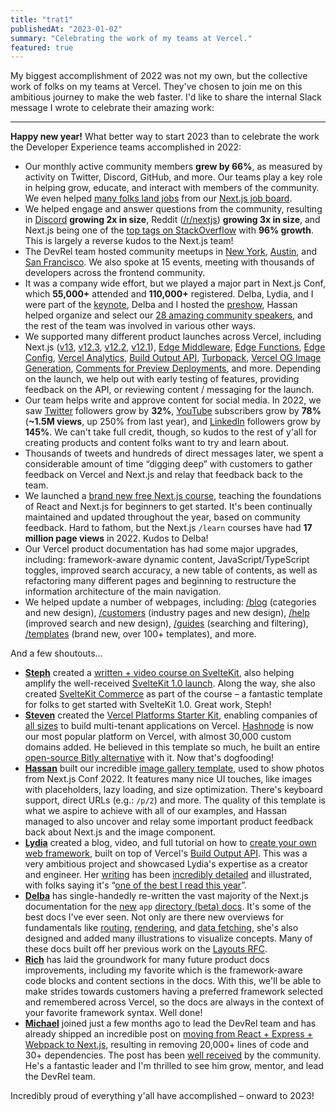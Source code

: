 ```yaml
---
title: "trat1"
publishedAt: "2023-01-02"
summary: "Celebrating the work of my teams at Vercel."
featured: true
---
```


My biggest accomplishment of 2022 was not my own, but the collective work of folks on my teams at Vercel. They've chosen to join me on this ambitious journey to make the web faster. I'd like to share the internal Slack message I wrote to celebrate their amazing work:

---

**Happy new year!** What better way to start 2023 than to celebrate the work the Developer Experience teams accomplished in 2022:

- Our monthly active community members **grew by 66%**, as measured by activity on Twitter, Discord, GitHub, and more. Our teams play a key role in helping grow, educate, and interact with members of the community. We even helped [many folks land jobs](https://twitter.com/nutlope/status/1512462016614703115) from our [Next.js job board](https://github.com/vercel/next.js/discussions/43787).
- We helped engage and answer questions from the community, resulting in [Discord](https://nextjs.org/discord) **growing 2x in size**, Reddit ([/r/nextjs](https://www.reddit.com/r/nextjs/)) **growing 3x in size**, and Next.js being one of the [top tags on StackOverflow](https://twitter.com/rauchg/status/1605997497976885248) with **96% growth**. This is largely a reverse kudos to the Next.js team!
- The DevRel team hosted community meetups in [New York](https://twitter.com/jaredpalmer/status/1509384199899332611), [Austin](https://twitter.com/leeerob/status/1531695305766445056), and [San Francisco](https://twitter.com/nutlope/status/1542927703166181377). We also spoke at 15 events, meeting with thousands of developers across the frontend community.
- It was a company wide effort, but we played a major part in Next.js Conf, which **55,000+** attended and **110,000+** registered. Delba, Lydia, and I were part of the [keynote](https://www.youtube.com/watch?v=NiknNI_0J48&list=PLBnKlKpPeagll1CCK08EvjqgCq0C_dXZq&index=4), Delba and I hosted the [preshow](https://www.youtube.com/watch?v=93D-XH0tNRY&list=PLBnKlKpPeagll1CCK08EvjqgCq0C_dXZq&index=2), Hassan helped organize and select our [28 amazing community speakers](https://www.youtube.com/playlist?list=PLBnKlKpPeagll1CCK08EvjqgCq0C_dXZq), and the rest of the team was involved in various other ways.
- We supported many different product launches across Vercel, including Next.js ([v13](https://nextjs.org/blog/next-13), [v12.3](https://nextjs.org/blog/next-12-3), [v12.2](https://nextjs.org/blog/next-12-2), [v12.1](https://nextjs.org/blog/next-12-1)), [Edge Middleware](https://vercel.com/blog/vercel-edge-middleware-dynamic-at-the-speed-of-static), [Edge Functions](https://vercel.com/blog/edge-functions-generally-available), [Edge Config](https://vercel.com/blog/edge-config-public-beta), [Vercel Analytics](https://vercel.com/blog/vercel-acquires-splitbee), [Build Output API](https://vercel.com/blog/build-output-api), [Turbopack](https://vercel.com/blog/turbopack), [Vercel OG Image Generation](https://vercel.com/blog/introducing-vercel-og-image-generation-fast-dynamic-social-card-images), [Comments for Preview Deployments](https://vercel.com/blog/making-live-reviews-a-reality-enhanced-preview-experience), and more. Depending on the launch, we help out with early testing of features, providing feedback on the API, or reviewing content / messaging for the launch.
- Our team helps write and approve content for social media. In 2022, we saw [Twitter](https://twitter.com/vercel) followers grow by **32%**, [YouTube](https://www.youtube.com/c/VercelHQ) subscribers grow by **78%** (**~1.5M views**, up 250% from last year), and [LinkedIn](https://www.linkedin.com/company/16181286/admin/) followers grow by **145%**. We can't take full credit, though, so kudos to the rest of y'all for creating products and content folks want to try and learn about.
- Thousands of tweets and hundreds of direct messages later, we spent a considerable amount of time “digging deep” with customers to gather feedback on Vercel and Next.js and relay that feedback back to the team.
- We launched a [brand new free Next.js course](https://twitter.com/delba_oliveira/status/1503409381081325571), teaching the foundations of React and Next.js for beginners to get started. It's been continually maintained and updated throughout the year, based on community feedback. Hard to fathom, but the Next.js `/learn` courses have had **17 million page views** in 2022. Kudos to Delba!
- Our Vercel product documentation has had some major upgrades, including: framework-aware dynamic content, JavaScript/TypeScript toggles, improved search accuracy, a new table of contents, as well as refactoring many different pages and beginning to restructure the information architecture of the main navigation.
- We helped update a number of webpages, including: [/blog](https://vercel.com/blog) (categories and new design), [/customers](https://vercel.com/customers) (industry pages and new design), [/help](https://vercel.com/help) (improved search and new design), [/guides](https://vercel.com/guides) (searching and filtering), [/templates](https://vercel.com/templates) (brand new, over 100+ templates), and more.

And a few shoutouts…

- **[Steph](https://twitter.com/steph_dietz_)** created a [written + video course on SvelteKit](https://vercel.com/docs/beginner-sveltekit), also helping amplify the well-received [SvelteKit 1.0 launch](https://svelte.dev/blog/announcing-sveltekit-1.0). Along the way, she also created [SvelteKit Commerce](https://vercel.com/templates/svelte/sveltekit-commerce) as part of the course – a fantastic template for folks to get started with SvelteKit 1.0. Great work, Steph!
- **[Steven](https://twitter.com/steventey)** created the [Vercel Platforms Starter Kit](https://demo.vercel.pub/platforms-starter-kit), enabling companies of [all sizes](https://twitter.com/bdougieYO/status/1484244164908752896) to build multi-tenant applications on Vercel. [Hashnode](https://townhall.hashnode.com/powerful-and-superfast-hashnode-blogs-now-powered-by-nextjs-11-and-vercel) is now our most popular platform on Vercel, with almost 30,000 custom domains added. He believed in this template so much, he built an entire [open-source Bitly alternative](https://twitter.com/steventey/status/1572958186667233282) with it. Now that's dogfooding!
- **[Hassan](https://twitter.com/nutlope)** built our incredible [image gallery template](https://vercel.com/templates/next.js/image-gallery-starter), used to show photos from Next.js Conf 2022. It features many nice UI touches, like images with placeholders, lazy loading, and size optimization. There's keyboard support, direct URLs (e.g.: `/p/2`) and more. The quality of this template is what we aspire to achieve with all of our examples, and Hassan managed to also uncover and relay some important product feedback back about Next.js and the image component.
- **[Lydia](https://twitter.com/lydiahallie)** created a blog, video, and full tutorial on how to [create your own web framework](https://vercel.com/blog/build-your-own-web-framework), built on top of Vercel's [Build Output API](https://twitter.com/vercel/status/1550488364851363840). This was a very ambitious project and showcased Lydia's expertise as a creator and engineer. Her [writing](https://twitter.com/lydiahallie/status/1504459707750174722) has been [incredibly detailed](https://twitter.com/lydiahallie/status/1601247706307256323) and illustrated, with folks saying it's “[one of the best I read this year](https://twitter.com/sebastienlorber/status/1602732309232459782)”.
- **[Delba](https://twitter.com/delba_oliveira)** has single-handedly re-written the vast majority of the Next.js documentation for the [new](https://beta.nextjs.org/docs) `app` [directory (beta) docs](https://beta.nextjs.org/docs). It's some of the best docs I've ever seen. Not only are there new overviews for fundamentals like [routing](https://beta.nextjs.org/docs/routing/fundamentals), [rendering](https://beta.nextjs.org/docs/rendering/fundamentals), and [data fetching](https://beta.nextjs.org/docs/data-fetching/fundamentals), she's also designed and added many illustrations to visualize concepts. Many of these docs built off her previous work on the [Layouts RFC](https://nextjs.org/blog/layouts-rfc).
- **[Rich](https://twitter.com/studio_hungry)** has laid the groundwork for many future product docs improvements, including my favorite which is the framework-aware code blocks and content sections in the docs. With this, we'll be able to make strides towards customers having a preferred framework selected and remembered across Vercel, so the docs are always in the context of your favorite framework syntax. Well done!
- **[Michael](https://twitter.com/manovotny)** joined just a few months ago to lead the DevRel team and has already shipped an incredible post on [moving from React + Express + Webpack to Next.js](https://vercel.com/blog/migrating-a-large-open-source-react-application-to-next-js-and-vercel), resulting in removing 20,000+ lines of code and 30+ dependencies. The post has been [well received](https://twitter.com/housecor/status/1609023938486575112) by the community. He's a fantastic leader and I'm thrilled to see him grow, mentor, and lead the DevRel team.

Incredibly proud of everything y'all have accomplished – onward to 2023!
